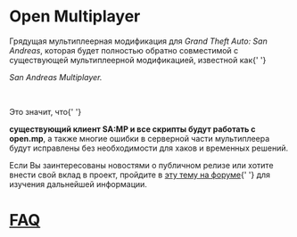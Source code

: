 <h1>Open Multiplayer</h1>

Грядущая мультиплеерная модификация для <em>Grand Theft Auto: San Andreas</em>, которая будет
полностью обратно совместимой с существующей мультиплеерной модификацией, известной как{' '}

<em>San Andreas Multiplayer.</em>

<br />

Это значит, что{' '}

  <strong>существующий клиент SA:MP и все скрипты будут работать с open.mp</strong>, а также
  многие ошибки в серверной части мультиплеера будут исправлены без необходимости для хаков и
  временных решений.

Если Вы заинтересованы новостями о публичном релизе или хотите внести свой вклад в проект, пройдите
в <a href="https://www.burgershot.gg/showthread.php?tid=99">эту тему на форуме</a>{' '} для изучения
дальнейшей информации. <h1> <a href="/faq">FAQ</a> </h1>
